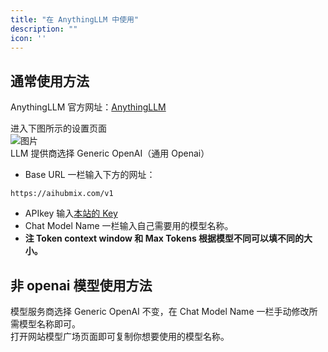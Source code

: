 ```yaml
---
title: "在 AnythingLLM 中使用"
description: ""
icon: ''
---
```


## 通常使用方法

AnythingLLM 官方网址：[AnythingLLM](https://anythingllm.com/)  

进入下图所示的设置页面  
![图片](/media/cn/any1.png)  
LLM 提供商选择 Generic OpenAI（通用 Openai）  
- Base URL 一栏输入下方的网址：
``` 
https://aihubmix.com/v1
```
- APIkey 输入[本站的 Key](https://aihubmix.com/token)  
- Chat Model Name 一栏输入自己需要用的模型名称。  
- **注 Token context window 和 Max Tokens 根据模型不同可以填不同的大小。**  

## 非 openai 模型使用方法

模型服务商选择 Generic OpenAI 不变，在 Chat Model Name 一栏手动修改所需模型名称即可。  
打开网站模型广场页面即可复制你想要使用的模型名称。  